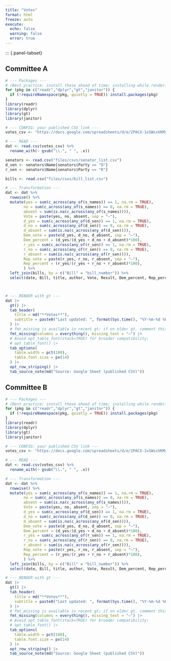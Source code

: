 ```yaml
---
title: "Votes"
format: html
freeze: auto
execute:
  echo: false
  warning: false
  error: true  
---
```

::: {.panel-tabset}

## Committee A

```r

# --- Packages ---
# (Best practice: install these ahead of time; installing while rendering can fail in CI.)
for (pkg in c("readr","dplyr","gt","janitor")) {
  if (!requireNamespace(pkg, quietly = TRUE)) install.packages(pkg)
}
library(readr)
library(dplyr)
library(gt)
library(janitor)

# --- CONFIG: your published CSV link ---
votes_csv <- "https://docs.google.com/spreadsheets/d/e/2PACX-1vSWsxVKMyPrvGZW1VFD0_DdTsMmH-dzITniXvWusbbG34FPwj7uWsIDB6B_6Sb5AdK94SbZ75eL0vTT/pub?gid=0&single=true&output=csv"   

# --- READ ---
dat <- read.csv(votes_csv) %>%
  rename_with(~ gsub("\\.", " ", .x))

senators <- read.csv("files/csvs/senator_list.csv")
d_sen <- senators$Name[senators$Party == "D"]
r_sen <- senators$Name[senators$Party == "R"]

bills <- read.csv("files/csvs/bill_list.csv")

# --- Transformation ---
dat <- dat %>%
  rowwise() %>%
  mutate(yes = sum(c_across(any_of(s_names)) == 1, na.rm = TRUE),
        no = sum(c_across(any_of(s_names)) == 0, na.rm = TRUE),
        absent = sum(is.na(c_across(any_of(s_names)))),
        Vote = paste(yes, no, absent, sep = "—"),
        d_yes = sum(c_across(any_of(d_sen)) == 1, na.rm = TRUE),
        d_no = sum(c_across(any_of(d_sen)) == 0, na.rm = TRUE),
        d_absent = sum(is.na(c_across(any_of(d_sen)))),
        Dem_vote = paste(d_yes, d_no, d_absent, sep = "—"),
        Dem_percent = (d_yes/(d_yes + d_no + d_absent)*100),
        r_yes = sum(c_across(any_of(r_sen)) == 1, na.rm = TRUE),
        r_no = sum(c_across(any_of(r_sen)) == 0, na.rm = TRUE),
        r_absent = sum(is.na(c_across(any_of(r_sen)))),
        Rep_vote = paste(r_yes, r_no, r_absent, sep = "—"),
        Rep_percent = (r_yes/(r_yes + r_no + r_absent)*100),
        ) %>%
  left_join(bills, by = c("Bill" = "bill_number")) %>%
  select(date, Bill, title, author, Vote, Result, Dem_percent, Rep_percent) 



# --- RENDER with gt ---
dat |>
  gt() |>
  tab_header(
    title = md("**Votes**"),
    subtitle = paste0("Last updated: ", format(Sys.time(), "%Y-%m-%d %H:%M %Z"))
  ) |>
  # fmt_missing is available in recent gt; if on older gt, comment this out:
  fmt_missing(columns = everything(), missing_text = "—") |>
  # Avoid opt_table_font(stack=TRUE) for broader compatibility:
  # opt_table_font() |>
  tab_options(
    table.width = pct(100),
    table.font.size = px(14)
  ) |>
  opt_row_striping() |>
  tab_source_note(md("Source: Google Sheet (published CSV)"))

```

## Committee B

```r

# --- Packages ---
# (Best practice: install these ahead of time; installing while rendering can fail in CI.)
for (pkg in c("readr","dplyr","gt","janitor")) {
  if (!requireNamespace(pkg, quietly = TRUE)) install.packages(pkg)
}
library(readr)
library(dplyr)
library(gt)
library(janitor)

# --- CONFIG: your published CSV link ---
votes_csv <- "https://docs.google.com/spreadsheets/d/e/2PACX-1vSWsxVKMyPrvGZW1VFD0_DdTsMmH-dzITniXvWusbbG34FPwj7uWsIDB6B_6Sb5AdK94SbZ75eL0vTT/pub?gid=1077921709&single=true&output=csv"   

# --- READ ---
dat <- read.csv(votes_csv) %>%
  rename_with(~ gsub("\\.", " ", .x))

# --- Transformation ---
dat <- dat %>%
  rowwise() %>%
  mutate(yes = sum(c_across(any_of(s_names)) == 1, na.rm = TRUE),
        no = sum(c_across(any_of(s_names)) == 0, na.rm = TRUE),
        absent = sum(is.na(c_across(any_of(s_names)))),
        Vote = paste(yes, no, absent, sep = "—"),
        d_yes = sum(c_across(any_of(d_sen)) == 1, na.rm = TRUE),
        d_no = sum(c_across(any_of(d_sen)) == 0, na.rm = TRUE),
        d_absent = sum(is.na(c_across(any_of(d_sen)))),
        Dem_vote = paste(d_yes, d_no, d_absent, sep = "—"),
        Dem_percent = (d_yes/(d_yes + d_no + d_absent)*100),
        r_yes = sum(c_across(any_of(r_sen)) == 1, na.rm = TRUE),
        r_no = sum(c_across(any_of(r_sen)) == 0, na.rm = TRUE),
        r_absent = sum(is.na(c_across(any_of(r_sen)))),
        Rep_vote = paste(r_yes, r_no, r_absent, sep = "—"),
        Rep_percent = (r_yes/(r_yes + r_no + r_absent)*100),
        ) %>%
  left_join(bills, by = c("Bill" = "bill_number")) %>%
  select(date, Bill, title, author, Vote, Result, Dem_percent, Rep_percent) 

# --- RENDER with gt ---
dat |>
  gt() |>
  tab_header(
    title = md("**Votes**"),
    subtitle = paste0("Last updated: ", format(Sys.time(), "%Y-%m-%d %H:%M %Z"))
  ) |>
  # fmt_missing is available in recent gt; if on older gt, comment this out:
  fmt_missing(columns = everything(), missing_text = "—") |>
  # Avoid opt_table_font(stack=TRUE) for broader compatibility:
  # opt_table_font() |>
  tab_options(
    table.width = pct(100),
    table.font.size = px(14)
  ) |>
  opt_row_striping() |>
  tab_source_note(md("Source: Google Sheet (published CSV)"))

```